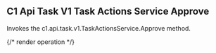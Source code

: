 ## C1 Api Task V1 Task Actions Service Approve

Invokes the c1.api.task.v1.TaskActionsService.Approve method.

{/* render operation */}

